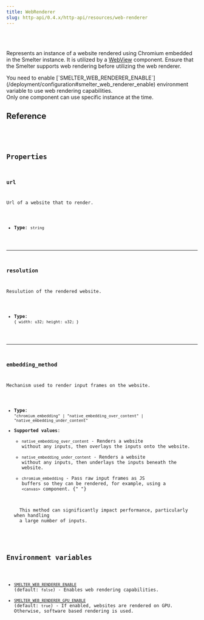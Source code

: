```yaml
---
title: WebRenderer
slug: http-api/0.4.x/http-api/resources/web-renderer
---
```



<Badge text="Required feature:web_renderer" variant="note" size="large" />

<br />

<br />

Represents an instance of a website rendered using Chromium embedded in the Smelter instance. It is utilized by a [WebView](/http-api/0.4.x/components/webview) component. Ensure that the Smelter supports web rendering before utilizing the web renderer.

<Aside>
  You need to enable
  [`SMELTER_WEB_RENDERER_ENABLE`](/deployment/configuration#smelter_web_renderer_enable)
  environment variable to use web rendering capabilities.
</Aside>

<Aside type="caution">
  Only one component can use specific instance at the time.
</Aside>

## Reference

<CollapsibleDetails summaryTitle="Type definitions" open>
  <Code
    code={`
type WebRenderer = {
  url: string;
  resolution: {
    width: u32;
    height: u32;
  };
  embedding_method?: 
    | "chromium_embedding"
    | "native_embedding_over_content"
    | "native_embedding_under_content";
}
`}
    lang="tsx"
  />
</CollapsibleDetails>

## Properties

### url

Url of a website that to render.

* **Type**: `string`

***

### resolution

Resulution of the rendered website.

* **Type**: `{ width: u32; height: u32; }`

***

### embedding\_method

Mechanism used to render input frames on the website.

* **Type**: `"chromium_embedding" | "native_embedding_over_content" | "native_embedding_under_content"`
* **Supported values**:
  * `native_embedding_over_content` - Renders a website without any inputs, then overlays the inputs onto the website.
  * `native_embedding_under_content` - Renders a website without any inputs, then underlays the inputs beneath the website.
  * `chromium_embedding` - Pass raw input frames as JS buffers so they can be rendered, for example, using a `<canvas>` component.
  {" "}
  <Aside type="caution">
    This method can significantly impact performance, particularly when handling
    a large number of inputs.
  </Aside>

## Environment variables

* [`SMELTER_WEB_RENDERER_ENABLE`](/deployment/configuration#smelter_web_renderer_enable) (default: `false`) - Enables web rendering capabilities.
* [`SMELTER_WEB_RENDERER_GPU_ENABLE`](/deployment/configuration#smelter_web_renderer_gpu_enable) (default: `true`) - If enabled, websites are rendered on GPU. Otherwise, software based rendering is used.
